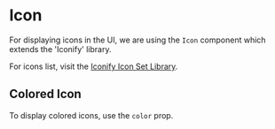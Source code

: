 

<Meta of={IconStories} />

# Icon

For displaying icons in the UI, we are using the `Icon` component which extends the 'Iconify' library.

For icons list, visit the [Iconify Icon Set Library](https://icon-sets.iconify.design/).

<Canvas of={IconStories.Default} />
<Controls of={IconStories.Default} />

## Colored Icon

To display colored icons, use the `color` prop.

<Canvas of={IconStories.ColoredIcon} />
